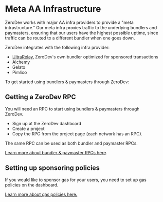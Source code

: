 # Meta AA Infrastructure

ZeroDev works with major AA infra providers to provide a "meta intrastructure."  Our meta infra proxies traffic to the underlying bundlers and paymasters, ensuring that our users have the highest possible uptime, since traffic can be routed to a different bundler when one goes down.

ZeroDev integrates with the following infra provider:

- [UltraRelay](/sdk/core-api/sponsor-gas#ultrarelay), ZeroDev's own bundler optimized for sponsored transactions
- Alchemy
- Gelato
- Pimlico

To get started using bundlers & paymasters through ZeroDev:

## Getting a ZeroDev RPC

You will need an RPC to start using bundlers & paymasters through ZeroDev.

- Sign up at the ZeroDev dashboard
- Create a project
- Copy the RPC from the project page (each network has an RPC).

The same RPC can be used as both bundler and paymaster RPCs.

[Learn more about bundler & paymaster RPCs here](/meta-infra/rpcs).

## Setting up sponsoring policies

If you would like to sponsor gas for your users, you need to set up gas policies on the dashboard.

[Learn more about gas policies here.](/meta-infra/gas-policies)